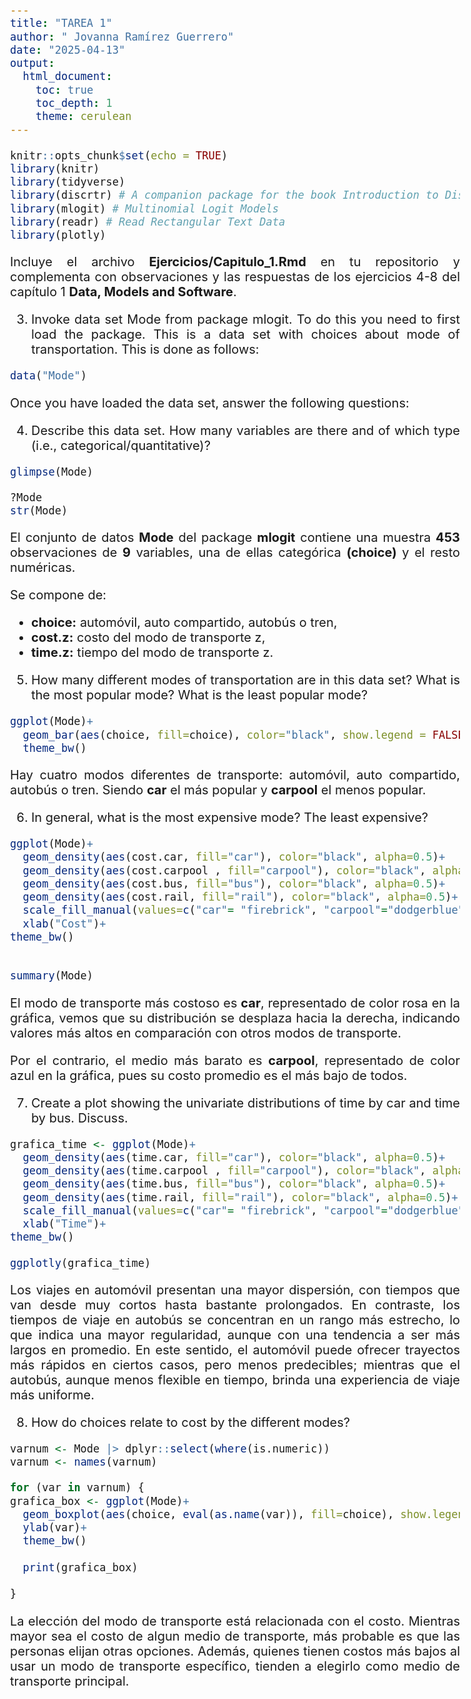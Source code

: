---
title: "TAREA 1"
author: " Jovanna Ramírez Guerrero"
date: "2025-04-13"
output:
  html_document:
    toc: true
    toc_depth: 1
    theme: cerulean
---

<style>
body {
text-align: justify}
</style>

<style type="text/css">
body{/*Normal*/
     font-size: 20px;
}
</style>

```{r setup, include=FALSE}
knitr::opts_chunk$set(echo = TRUE)
library(knitr)
library(tidyverse)
library(discrtr) # A companion package for the book Introduction to Discrete Choice Analysis with `R`
library(mlogit) # Multinomial Logit Models
library(readr) # Read Rectangular Text Data
library(plotly)
```

Incluye el archivo <b>Ejercicios/Capitulo_1.Rmd</b> en tu repositorio y complementa con observaciones y las respuestas de los ejercicios 4-8 del capítulo 1 <b>Data, Models and Software</b>.

3. Invoke data set Mode from package mlogit. To do this you need to first load the package. This is a data set with choices about mode of transportation. This is done as follows:

```{r}
data("Mode")
```

Once you have loaded the data set, answer the following questions:

4. Describe this data set. How many variables are there and of which type (i.e., categorical/quantitative)?

```{r}
glimpse(Mode)
```

```{r}
?Mode
str(Mode)
```

El conjunto de datos <b>Mode</b> del package <b>mlogit</b> contiene una muestra <b>453</b> observaciones de <b>9</b> variables, una de ellas categórica <b>(choice)</b> y el resto numéricas.

Se compone de:

<ul>
  <li><b>choice:</b> automóvil, auto compartido, autobús o tren,</li>
  <li><b>cost.z:</b> costo del modo de transporte z,</li>
  <li><b>time.z:</b> tiempo del modo de transporte z.</li>
</ul>

5. How many different modes of transportation are in this data set? What is the most popular mode? What is the least popular mode?

```{r}
ggplot(Mode)+
  geom_bar(aes(choice, fill=choice), color="black", show.legend = FALSE)+
  theme_bw()
```

Hay cuatro modos diferentes de transporte: automóvil, auto compartido, autobús o tren. Siendo <b>car</b> el más popular y <b>carpool</b> el menos popular.

6. In general, what is the most expensive mode? The least expensive?

```{r}
ggplot(Mode)+
  geom_density(aes(cost.car, fill="car"), color="black", alpha=0.5)+
  geom_density(aes(cost.carpool , fill="carpool"), color="black", alpha=0.5)+
  geom_density(aes(cost.bus, fill="bus"), color="black", alpha=0.5)+
  geom_density(aes(cost.rail, fill="rail"), color="black", alpha=0.5)+
  scale_fill_manual(values=c("car"= "firebrick", "carpool"="dodgerblue", "bus"="darkgoldenrod2", "rail"="cyan"), name="Mode")+
  xlab("Cost")+
theme_bw()
  
```

```{r}
summary(Mode)
```

El modo de transporte más costoso es <b>car</b>, representado de color rosa en la gráfica, vemos que su distribución se desplaza hacia la derecha, indicando valores más altos en comparación con otros modos de transporte.

Por el contrario, el medio más barato es <b>carpool</b>, representado de color azul en la gráfica, pues su costo promedio es el más bajo de todos.

7. Create a plot showing the univariate distributions of time by car and time by bus. Discuss.

```{r}
grafica_time <- ggplot(Mode)+
  geom_density(aes(time.car, fill="car"), color="black", alpha=0.5)+
  geom_density(aes(time.carpool , fill="carpool"), color="black", alpha=0.5)+
  geom_density(aes(time.bus, fill="bus"), color="black", alpha=0.5)+
  geom_density(aes(time.rail, fill="rail"), color="black", alpha=0.5)+
  scale_fill_manual(values=c("car"= "firebrick", "carpool"="dodgerblue", "bus"="darkgoldenrod2", "rail"="cyan"), name="Mode")+
  xlab("Time")+
theme_bw()

ggplotly(grafica_time)  
```

Los viajes en automóvil presentan una mayor dispersión, con tiempos que van desde muy cortos hasta bastante prolongados. En contraste, los tiempos de viaje en autobús se concentran en un rango más estrecho, lo que indica una mayor regularidad, aunque con una tendencia a ser más largos en promedio. En este sentido, el automóvil puede ofrecer trayectos más rápidos en ciertos casos, pero menos predecibles; mientras que el autobús, aunque menos flexible en tiempo, brinda una experiencia de viaje más uniforme.

8. How do choices relate to cost by the different modes?

```{r}
varnum <- Mode |> dplyr::select(where(is.numeric))
varnum <- names(varnum)

for (var in varnum) {
grafica_box <- ggplot(Mode)+
  geom_boxplot(aes(choice, eval(as.name(var)), fill=choice), show.legend=FALSE)+
  ylab(var)+
  theme_bw()
  
  print(grafica_box)
    
}

```

La elección del modo de transporte está relacionada con el costo. Mientras mayor sea el costo de algun medio de transporte, más probable es que las personas elijan otras opciones. Además, quienes tienen costos más bajos al usar un modo de transporte específico, tienden a elegirlo como medio de transporte principal.
